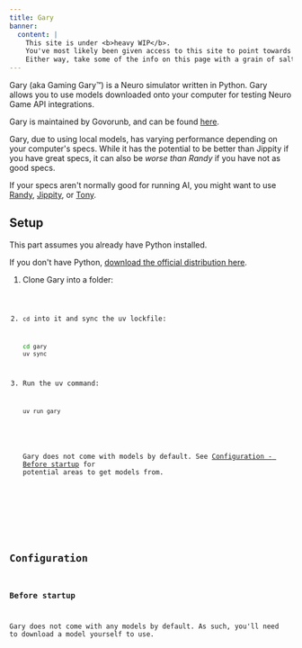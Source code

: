 ```yaml
---
title: Gary
banner:
  content: |
    This site is under <b>heavy WIP</b>.
    You've most likely been given access to this site to point towards a concept, or something.
    Either way, take some of the info on this page with a grain of salt.
---
```



Gary (aka Gaming Gary™️) is a Neuro simulator written in Python. Gary allows you to use models downloaded onto your computer for testing Neuro Game API integrations.

Gary is maintained by Govorunb, and can be found [here](https://github.com/Govorunb/gary).

<Aside type="caution">

Gary, due to using local models, has varying performance depending on your computer's specs.
While it has the potential to be better than Jippity if you have great specs, it can also be _worse than Randy_ if you have not as good specs.

If your specs aren't normally good for running AI, you might want to use [Randy](/sim/randy), [Jippity](/sim/jippity), or [Tony](/sim/tony).

</Aside>

## Setup

<Aside>

This part assumes you already have Python installed.

If you don't have Python, [download the official distribution here](https://python.org/download).

</Aside>

<Steps>

1. Clone Gary into a folder:

   <Code code="git clone https://github.com/Govorunb/gary" lang="sh" />

2. `cd` into it and sync the uv lockfile:
   ```sh
   cd gary
   uv sync
   ```
3. Run the uv command:

   ```sh
   uv run gary
   ```

   <Aside type="caution">

   Gary does not come with models by default. See [Configuration - Before startup](#Before%20startup) for potential areas to get models from.

   </Aside>

</Steps>

## Configuration

### Before startup

Gary does not come with any models by default. As such, you'll need to download a model yourself to use.
